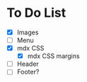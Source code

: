 # To Do List

- [x] Images
- [ ] Menu
- [X] mdx CSS
    - [X] mdx CSS margins
- [ ] Header
- [ ] Footer?
